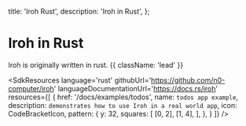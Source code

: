 
  title: 'Iroh Rust',
  description:
    'Iroh in Rust',
};


# Iroh in Rust

Iroh is originally written in rust. {{ className: 'lead' }}

<SdkResources
  language='rust'
  githubUrl='https://github.com/n0-computer/iroh'
  languageDocumentationUrl='https://docs.rs/iroh'
  resources={[
    {
      href: '/docs/examples/todos',
      name: `todos app example`,
      description: `demonstrates how to use Iroh in a real world app`,
      icon: CodeBracketIcon,
      pattern: {
        y: 32,
        squares: [
          [0, 2],
          [1, 4],
        ],
      },
    }
  ]}
  />